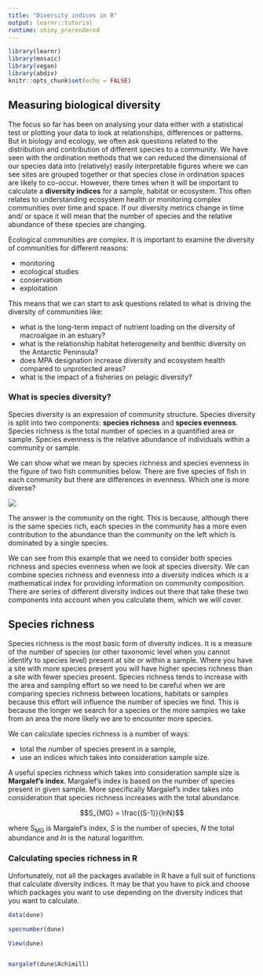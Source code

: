 ```yaml
---
title: "Diversity indices in R"
output: learnr::tutorial
runtime: shiny_prerendered
---
```


```r
library(learnr)
library(mosaic)
library(vegan)
library(abdiv)
knitr::opts_chunk$set(echo = FALSE)
```

## Measuring biological diversity

The focus so far has been on analysing your data either with a statistical test or plotting your data to look at relationships, differences or patterns. But in biology and ecology, we often ask questions related to the distribution and contribution of different species to a community. We have seen with the ordination methods that we can reduced the dimensional of our species data into (relatively) easily interpretable figures where we can see sites are grouped together or that species close in ordination spaces are likely to co-occur. However, there times when it will be important to calculate a **diversity indices** for a sample, habitat or ecosystem. This often relates to understanding ecosystem health or monitoring complex communities over time and space. If our diversity metrics change in time and/ or space it will mean that the number of species and the relative abundance of these species are changing.

Ecological communities are complex. It is important to examine the diversity of communities for different reasons:

* monitoring
* ecological studies
* conservation
* exploitation

This means that we can start to ask questions related to what is driving the diversity of communities like:

* what is the long-term impact of nutrient loading on the diversity of macroalgae in an estuary?
* what is the relationship habitat heterogeneity and benthic diversity on the Antarctic Peninsula?
* does MPA designation increase diversity and ecosystem health compared to unprotected areas?
* what is the impact of a fisheries on pelagic diversity?

### What is species diversity?

Species diversity is an expression of community structure. Species diversity is split into two components: **species richness** and **species evenness**. Species richness is the total number of species in a quantified area or sample. Species evenness is the relative abundance of individuals within a community or sample. 

We can show what we mean by species richness and species evenness in the figure of two fish communities below. There are five species of fish in each community but there are differences in evenness. Which one is more diverse?

![](images/species_diversity1.png)

The answer is the community on the right. This is because, although there is the same species rich, each species in the community has a more even contribution to the abundance than the community on the left which is dominated by a single species.

We can see from this example that we need to consider both species richness and species evenness when we look at species diversity. We can combine species richness and evenness into a diversity indices which is a mathematical index for providing information on community composition. There are series of different diversity indices out there that take these two components into account when you calculate them, which we will cover.

## Species richness

Species richness is the most basic form of diversity indices. It is a measure of the number of species (or other taxonomic level when you cannot identify to species level) present at site or within a sample. Where you have a site with more species present you will have higher species richness than a site with fewer species present. Species richness tends to increase with the area and sampling effort so we need to be careful when we are comparing species richness between locations, habitats or samples because this effort will influence the number of species we find. This is because the longer we search for a species or the more samples we take from an area the more likely we are to encounter more species.

We can calculate species richness is a number of ways:

* total the number of species present in a sample,
* use an indices which takes into consideration sample size.

A useful species richness which takes into consideration sample size is **Margalef's index**. Margalef's index is based on the number of species present in given sample. More specifically Margalef's index takes into consideration that species richness increases with the total abundance.

$$S_{MG} = \frac{(S-1)}{lnN}$$

where S~MG~ is Margalef's index, _S_ is the number of species, _N_ the total abundance and _ln_ is the natural logarithm.

### Calculating species richness in R

Unfortunately, not all the packages available in R have a full suit of functions that calculate diversity indices. It may be that you have to pick and choose which packages you want to use depending on the diversity indices that you want to calculate.

```r
data(dune)

specnumber(dune)

View(dune)


margalef(dune$Achimill)
```
